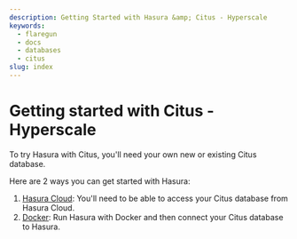 ```yaml
---
description: Getting Started with Hasura &amp; Citus - Hyperscale
keywords:
  - flaregun
  - docs
  - databases
  - citus
slug: index
---
```


# Getting started with Citus - Hyperscale

To try Hasura with Citus, you'll need your own new or existing Citus database.

Here are 2 ways you can get started with Hasura:

1.  [Hasura Cloud](/graphql/core/databases/citus-hyperscale-postgres/getting-started/cloud.mdx): You'll need to be
    able to access your Citus database from Hasura Cloud.
2.  [Docker](/graphql/core/databases/citus-hyperscale-postgres/getting-started/docker.mdx): Run Hasura with Docker
    and then connect your Citus database to Hasura.
